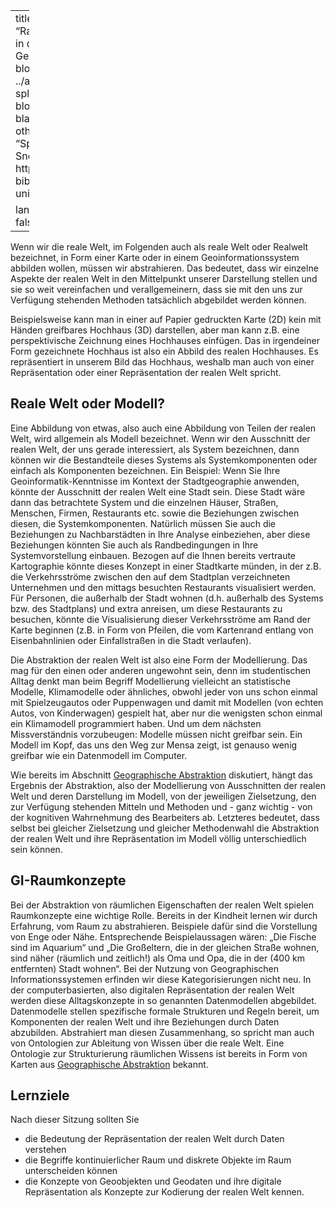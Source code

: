 
---
title: "Raumrepräsentation in der Geoinformatik"
title-block-banner: ../assets/images/01-splash.jpg
title-block-banner-color: black
format:
  html:
    other-links:
      - text: "Splash Source: Snow (1855):"
        href: https://w.wiki/QtV
bibliography: unit02.bib

lang: de
comments: false
---



Wenn wir die reale Welt, im Folgenden auch als reale Welt oder Realwelt bezeichnet, in Form einer Karte oder in einem Geoinformationssystem abbilden wollen, müssen wir abstrahieren. Das bedeutet, dass wir einzelne Aspekte der realen Welt in den Mittelpunkt unserer Darstellung stellen und sie so weit vereinfachen und verallgemeinern, dass sie mit den uns zur Verfügung stehenden Methoden tatsächlich abgebildet werden können.


Beispielsweise kann man in einer auf Papier gedruckten Karte (2D) kein mit Händen greifbares Hochhaus (3D) darstellen, aber man kann z.B. eine perspektivische Zeichnung eines Hochhauses einfügen. Das in irgendeiner Form gezeichnete Hochhaus ist also ein Abbild des realen Hochhauses. Es repräsentiert in unserem Bild das Hochhaus, weshalb man auch von einer Repräsentation oder einer Repräsentation der realen Welt spricht.

## Reale Welt oder Modell?

Eine Abbildung von etwas, also auch eine Abbildung von Teilen der realen Welt, wird allgemein als Modell bezeichnet. Wenn wir den Ausschnitt der realen Welt, der uns gerade interessiert, als System bezeichnen, dann können wir die Bestandteile dieses Systems als Systemkomponenten oder einfach als Komponenten bezeichnen. Ein Beispiel: Wenn Sie Ihre Geoinformatik-Kenntnisse im Kontext der Stadtgeographie anwenden, könnte der Ausschnitt der realen Welt eine Stadt sein. Diese Stadt wäre dann das betrachtete System und die einzelnen Häuser, Straßen, Menschen, Firmen, Restaurants etc. sowie die Beziehungen zwischen diesen, die Systemkomponenten. Natürlich müssen Sie auch die Beziehungen zu Nachbarstädten in Ihre Analyse einbeziehen, aber diese Beziehungen könnten Sie auch als Randbedingungen in Ihre Systemvorstellung einbauen. Bezogen auf die Ihnen bereits vertraute Kartographie könnte dieses Konzept in einer Stadtkarte münden, in der z.B. die Verkehrsströme zwischen den auf dem Stadtplan verzeichneten Unternehmen und den mittags besuchten Restaurants visualisiert werden. Für Personen, die außerhalb der Stadt wohnen (d.h. außerhalb des Systems bzw. des Stadtplans) und extra anreisen, um diese Restaurants zu besuchen, könnte die Visualisierung dieser Verkehrsströme am Rand der Karte beginnen (z.B. in Form von Pfeilen, die vom Kartenrand entlang von Eisenbahnlinien oder Einfallstraßen in die Stadt verlaufen).

Die Abstraktion der realen Welt ist also eine Form der Modellierung. Das mag für den einen oder anderen ungewohnt sein, denn im studentischen Alltag denkt man beim Begriff Modellierung vielleicht an statistische Modelle, Klimamodelle oder ähnliches, obwohl jeder von uns schon einmal mit Spielzeugautos oder Puppenwagen und damit mit Modellen (von echten Autos, von Kinderwagen) gespielt hat, aber nur die wenigsten schon einmal ein Klimamodell programmiert haben. Und um dem nächsten Missverständnis vorzubeugen: Modelle müssen nicht greifbar sein. Ein Modell im Kopf, das uns den Weg zur Mensa zeigt, ist genauso wenig greifbar wie ein Datenmodell im Computer.

Wie bereits im Abschnitt [Geographische Abstraktion](../unit01/unit01-02.html) diskutiert, hängt das Ergebnis der Abstraktion, also der Modellierung von Ausschnitten der realen Welt und deren Darstellung im Modell, von der jeweiligen Zielsetzung, den zur Verfügung stehenden Mitteln und Methoden und - ganz wichtig - von der kognitiven Wahrnehmung des Bearbeiters ab. Letzteres bedeutet, dass selbst bei gleicher Zielsetzung und gleicher Methodenwahl die Abstraktion der realen Welt und ihre Repräsentation im Modell völlig unterschiedlich sein können.

## GI-Raumkonzepte

Bei der Abstraktion von räumlichen Eigenschaften der realen Welt spielen Raumkonzepte eine wichtige Rolle. Bereits in der Kindheit lernen wir durch Erfahrung, vom Raum zu abstrahieren. Beispiele dafür sind die Vorstellung von Enge oder Nähe. Entsprechende Beispielaussagen wären: „Die Fische sind im Aquarium“ und „Die Großeltern, die in der gleichen Straße wohnen, sind näher (räumlich und zeitlich!) als Oma und Opa, die in der (400 km entfernten) Stadt wohnen“. Bei der Nutzung von Geographischen Informationssystemen erfinden wir diese Kategorisierungen nicht neu. In der computerbasierten, also digitalen Repräsentation der realen Welt werden diese Alltagskonzepte in so genannten Datenmodellen abgebildet. Datenmodelle stellen spezifische formale Strukturen und Regeln bereit, um Komponenten der realen Welt und ihre Beziehungen durch Daten abzubilden. Abstrahiert man diesen Zusammenhang, so spricht man auch von Ontologien zur Ableitung von Wissen über die reale Welt. Eine Ontologie zur Strukturierung räumlichen Wissens ist bereits in Form von Karten aus [Geographische Abstraktion](../unit01/unit01-02.html) bekannt.

## Lernziele

Nach dieser Sitzung sollten Sie

-   die Bedeutung der Repräsentation der realen Welt durch Daten verstehen
-   die Begriffe kontinuierlicher Raum und diskrete Objekte im Raum unterscheiden können
-   die Konzepte von Geoobjekten und Geodaten und ihre digitale Repräsentation als Konzepte zur Kodierung der realen Welt kennen.

::: {#cite  style="color: transparent;"}
@snow
:::
